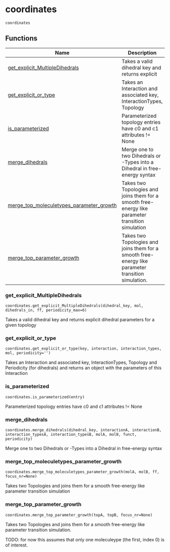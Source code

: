 # coordinates { #kimmdy.coordinates }

`coordinates`

## Functions

| Name | Description |
| --- | --- |
| [get_explicit_MultipleDihedrals](#kimmdy.coordinates.get_explicit_MultipleDihedrals) | Takes a valid dihedral key and returns explicit |
| [get_explicit_or_type](#kimmdy.coordinates.get_explicit_or_type) | Takes an Interaction and associated key, InteractionTypes, Topology |
| [is_parameterized](#kimmdy.coordinates.is_parameterized) | Parameterized topology entries have c0 and c1 attributes != None |
| [merge_dihedrals](#kimmdy.coordinates.merge_dihedrals) | Merge one to two Dihedrals or -Types into a Dihedral in free-energy syntax |
| [merge_top_moleculetypes_parameter_growth](#kimmdy.coordinates.merge_top_moleculetypes_parameter_growth) | Takes two Topologies and joins them for a smooth free-energy like parameter transition simulation |
| [merge_top_parameter_growth](#kimmdy.coordinates.merge_top_parameter_growth) | Takes two Topologies and joins them for a smooth free-energy like parameter transition simulation. |

### get_explicit_MultipleDihedrals { #kimmdy.coordinates.get_explicit_MultipleDihedrals }

`coordinates.get_explicit_MultipleDihedrals(dihedral_key, mol, dihedrals_in, ff, periodicity_max=6)`

Takes a valid dihedral key and returns explicit
dihedral parameters for a given topology

### get_explicit_or_type { #kimmdy.coordinates.get_explicit_or_type }

`coordinates.get_explicit_or_type(key, interaction, interaction_types, mol, periodicity='')`

Takes an Interaction and associated key, InteractionTypes, Topology
and Periodicity (for dihedrals) and returns an object with the parameters of this Interaction

### is_parameterized { #kimmdy.coordinates.is_parameterized }

`coordinates.is_parameterized(entry)`

Parameterized topology entries have c0 and c1 attributes != None

### merge_dihedrals { #kimmdy.coordinates.merge_dihedrals }

`coordinates.merge_dihedrals(dihedral_key, interactionA, interactionB, interaction_typesA, interaction_typesB, molA, molB, funct, periodicity)`

Merge one to two Dihedrals or -Types into a Dihedral in free-energy syntax

### merge_top_moleculetypes_parameter_growth { #kimmdy.coordinates.merge_top_moleculetypes_parameter_growth }

`coordinates.merge_top_moleculetypes_parameter_growth(molA, molB, ff, focus_nr=None)`

Takes two Topologies and joins them for a smooth free-energy like parameter transition simulation

### merge_top_parameter_growth { #kimmdy.coordinates.merge_top_parameter_growth }

`coordinates.merge_top_parameter_growth(topA, topB, focus_nr=None)`

Takes two Topologies and joins them for a smooth free-energy like parameter transition simulation.


TODO: for now this assumes that only one moleculeype (the first, index 0) is of interest.